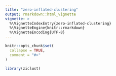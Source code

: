 ```yaml
---
title: "zero-inflated-clustering"
output: rmarkdown::html_vignette
vignette: >
  %\VignetteIndexEntry{zero-inflated-clustering}
  %\VignetteEngine{knitr::rmarkdown}
  %\VignetteEncoding{UTF-8}
---
```


```r
knitr::opts_chunk$set(
  collapse = TRUE,
  comment = "#>"
)
```

```r
library(ziclust)
```
